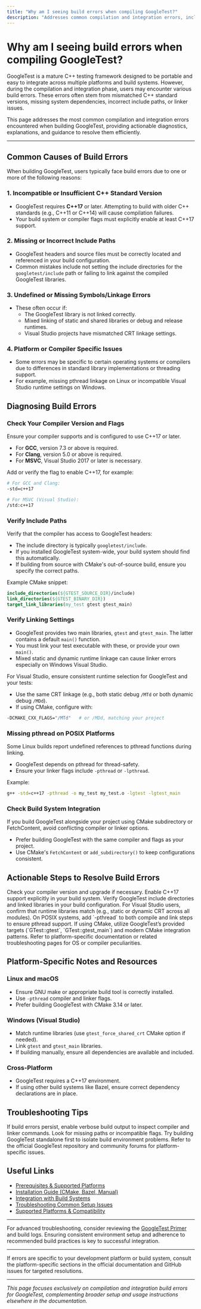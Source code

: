 ```yaml
---
title: "Why am I seeing build errors when compiling GoogleTest?"
description: "Addresses common compilation and integration errors, including C++ version compatibility, missing headers, and linkage issues. Offers actionable diagnostics and links to platform-specific guidance."
---
```


# Why am I seeing build errors when compiling GoogleTest?

GoogleTest is a mature C++ testing framework designed to be portable and easy to integrate across multiple platforms and build systems. However, during the compilation and integration phase, users may encounter various build errors. These errors often stem from mismatched C++ standard versions, missing system dependencies, incorrect include paths, or linker issues.

This page addresses the most common compilation and integration errors encountered when building GoogleTest, providing actionable diagnostics, explanations, and guidance to resolve them efficiently.

---

## Common Causes of Build Errors

When building GoogleTest, users typically face build errors due to one or more of the following reasons:

### 1. Incompatible or Insufficient C++ Standard Version

- GoogleTest requires **C++17** or later. Attempting to build with older C++ standards (e.g., C++11 or C++14) will cause compilation failures.
- Your build system or compiler flags must explicitly enable at least C++17 support.

### 2. Missing or Incorrect Include Paths

- GoogleTest headers and source files must be correctly located and referenced in your build configuration.
- Common mistakes include not setting the include directories for the `googletest/include` path or failing to link against the compiled GoogleTest libraries.

### 3. Undefined or Missing Symbols/Linkage Errors

- These often occur if:
  - The GoogleTest library is not linked correctly.
  - Mixed linking of static and shared libraries or debug and release runtimes.
  - Visual Studio projects have mismatched CRT linkage settings.

### 4. Platform or Compiler Specific Issues

- Some errors may be specific to certain operating systems or compilers due to differences in standard library implementations or threading support.
- For example, missing pthread linkage on Linux or incompatible Visual Studio runtime settings on Windows.

## Diagnosing Build Errors

### Check Your Compiler Version and Flags

Ensure your compiler supports and is configured to use C++17 or later.

- For **GCC**, version 7.3 or above is required.
- For **Clang**, version 5.0 or above is required.
- For **MSVC**, Visual Studio 2017 or later is necessary.

Add or verify the flag to enable C++17, for example:

```bash
# For GCC and Clang:
-std=c++17

# For MSVC (Visual Studio):
/std:c++17
```

### Verify Include Paths

Verify that the compiler has access to GoogleTest headers:

- The include directory is typically `googletest/include`.
- If you installed GoogleTest system-wide, your build system should find this automatically.
- If building from source with CMake's out-of-source build, ensure you specify the correct paths.

Example CMake snippet:

```cmake
include_directories(${GTEST_SOURCE_DIR}/include)
link_directories(${GTEST_BINARY_DIR})
target_link_libraries(my_test gtest gtest_main)
```

### Verify Linking Settings

- GoogleTest provides two main libraries, `gtest` and `gtest_main`. The latter contains a default `main()` function.
- You must link your test executable with these, or provide your own `main()`.
- Mixed static and dynamic runtime linkage can cause linker errors especially on Windows Visual Studio.

For Visual Studio, ensure consistent runtime selection for GoogleTest and your tests:

- Use the same CRT linkage (e.g., both static debug `/MTd` or both dynamic debug `/MDd`).
- If using CMake, configure with:

```bash
-DCMAKE_CXX_FLAGS="/MTd"   # or /MDd, matching your project
```

### Missing pthread on POSIX Platforms

Some Linux builds report undefined references to pthread functions during linking.

- GoogleTest depends on pthread for thread-safety.
- Ensure your linker flags include `-pthread` or `-lpthread`.

Example:

```bash
g++ -std=c++17 -pthread -o my_test my_test.o -lgtest -lgtest_main
```

### Check Build System Integration

If you build GoogleTest alongside your project using CMake subdirectory or FetchContent, avoid conflicting compiler or linker options.

- Prefer building GoogleTest with the same compiler and flags as your project.
- Use CMake's `FetchContent` or `add_subdirectory()` to keep configurations consistent.

## Actionable Steps to Resolve Build Errors

<Steps>
<Step title="Ensure or Upgrade Compiler">
Check your compiler version and upgrade if necessary. Enable C++17 support explicitly in your build system.
</Step>
<Step title="Confirm Include and Linker Settings">
Verify GoogleTest include directories and linked libraries in your build configuration.
</Step>
<Step title="Align Runtime and Build Settings">
For Visual Studio users, confirm that runtime libraries match (e.g., static or dynamic CRT across all modules).
</Step>
<Step title="Add Threading Support Flags">
On POSIX systems, add `-pthread` to both compile and link steps to ensure pthread support.
</Step>
<Step title="Use CMake Best Practices">
If using CMake, utilize GoogleTest’s provided targets (`GTest::gtest`, `GTest::gtest_main`) and modern CMake integration patterns.
</Step>
<Step title="Consult Platform-Specific Guidance">
Refer to platform-specific documentation or related troubleshooting pages for OS or compiler peculiarities.
</Step>
</Steps>

## Platform-Specific Notes and Resources

### Linux and macOS

- Ensure GNU make or appropriate build tool is correctly installed.
- Use `-pthread` compiler and linker flags.
- Prefer building GoogleTest with CMake 3.14 or later.

### Windows (Visual Studio)

- Match runtime libraries (use `gtest_force_shared_crt` CMake option if needed).
- Link `gtest` and `gtest_main` libraries.
- If building manually, ensure all dependencies are available and included.

### Cross-Platform

- GoogleTest requires a C++17 environment.
- If using other build systems like Bazel, ensure correct dependency declarations are in place.

## Troubleshooting Tips

<Tip>
If build errors persist, enable verbose build output to inspect compiler and linker commands. Look for missing paths or incompatible flags.
</Tip>

<Tip>
Try building GoogleTest standalone first to isolate build environment problems.
</Tip>

<Tip>
Refer to the official GoogleTest repository and community forums for platform-specific issues.
</Tip>

## Useful Links

- [Prerequisites & Supported Platforms](../getting-started/setup-overview/system-requirements)
- [Installation Guide (CMake, Bazel, Manual)](../getting-started/setup-overview/installation-guide)
- [Integration with Build Systems](../overview/integrations/integration-with-build-systems)
- [Troubleshooting Common Setup Issues](../getting-started/first-steps-validation/common-setup-issues)
- [Supported Platforms & Compatibility](../overview/integrations/supported-platforms)

---

For advanced troubleshooting, consider reviewing the [GoogleTest Primer](../docs/primer.md) and build logs. Ensuring consistent environment setup and adherence to recommended build practices is key to successful integration.

---

<Info>
If errors are specific to your development platform or build system, consult the platform-specific sections in the official documentation and GitHub issues for targeted resolutions.
</Info>

---

*This page focuses exclusively on compilation and integration build errors for GoogleTest, complementing broader setup and usage instructions elsewhere in the documentation.*